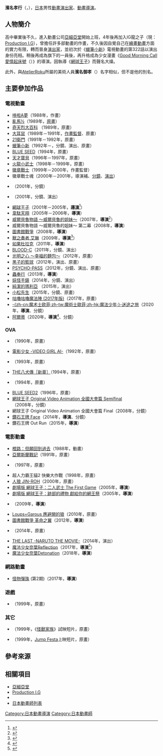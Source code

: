 {{noteTA|G1=Anime}}
{{Infobox Person
|name          = 濱名孝行
|image         = 
|image_size    = 
|caption       = 
|birth_date    = {{birth date and age|1967|11|3}}
|birth_place   = 
|nationality   = {{JPN}}
|known_for     = Production I.G
|alma_mater    = 
|employer      = [[亞細亞堂|亞細亞堂]]<br />[[Production_I.G|Production I.G]]<br />{{link-ja|TRANS ART|トランス・アーツ}}
|occupation    = [[動畫|動畫]][[戲劇|演出家]]、[[動畫導演|動畫導演]]
}}
{{Japanese|japanese=浜名 孝行|kana=はまな たかゆき|romaji=Hamana Takayuki}}
'''濱名孝行'''（{{lang-ja|浜名 孝行}}，{{bd|1967年|11月3日||}}），[[日本|日本]]男性[[動畫|動畫]][[戲劇|演出家]]、[[動畫導演|動畫導演]]。

== 人物簡介 ==
高中畢業後不久，進入動畫公司[[亞細亞堂|亞細亞堂]]開始上班，4年後再加入IG龍之子（現：[[Production_I.G|Production I.G]]），曾擔任許多部動畫的作畫，不久後因自覺自己在[[動畫師|繪畫動畫]]方面的實力有限，轉而晉身[[戲劇|演出家]]，並初次於《[[蠟筆小新|蠟筆小新]]》電視動畫的第322話以演出身份亮相。稍後再成為{{link-ja|TRANS ART|トランス・アーツ}}旗下的一員後，再升格成為少女漫畫《[[Good_Morning_Call愛情起床號|Good Morning Call愛情起床號]]（<small>{{lang|ja|グッドモーニング・コール}}</small>）》的導演。因執導《[[網球王子_(動畫)|網球王子]]》而聲名大燥。

此外，與[[AtelierRoku07|AtelierRoku]]所屬的美術人員'''濱名御孝'''（<small>{{lang|ja|浜名お孝}}</small>）名字相似，但不是他的別名。

== 主要參加作品 ==
=== 電視動畫 ===
* [[哆啦A夢_(1979年電視動畫)|哆啦A夢]]（1988年，作畫）
* [[亂馬½|亂馬½]]（1989年，[[原畫|原畫]]）
* [[奇天烈大百科|奇天烈大百科]] （1989年，原畫）
* [[大耳鼠|大耳鼠]]（1989年－1991年，[[作畫監督|作畫監督]]、原畫）
* [[21衛門|21衛門]]（1991年－1992年，原畫）
* [[蠟筆小新|蠟筆小新]]（1992年－，分鏡、演出、原畫）
* [[碧奇魂|BLUE SEED]]（1994年，原畫）
* [[天才寶貝|天才寶貝]]（1996年－1997年，原畫）
* [[火龍小武士|火龍小武士]]（1998年－1999年，原畫）
* [[徽章戰士|徽章戰士]]（1999年－2000年，作畫監督）
* 徽章戰士魂（2000年－2001年，導演補、[[分鏡|分鏡]]、[[戲劇|演出]]）
* {{lang|ja|{{link-ja|ドッとKONIちゃん|ドッとKONIちゃん}}}}（2001年，分鏡）
* {{link-ja|PaRappa the Rapper|パラッパラッパー}}（2001年，分鏡、演出）
* [[網球王子_(動畫)|網球王子]]（2001年－2005年，'''[[導演|導演]]'''<ref>{{cite web|url=https://anime.eiga.com/program/101250/|title=網球王子：作品情報|publisher=Anime Hack|accessdate=2020-05-31|language=ja|archive-date=2016-06-12|archive-url=https://web.archive.org/web/20160612160923/http://anime.eiga.com/program/101250/|dead-url=no}}</ref>）
* [[韋駄天翔|韋駄天翔]]（2005年－2006年，'''導演'''）
* [[威爾貝魯物語_～威爾貝魯的姐妹～|威爾貝魯物語 ～威爾貝魯的姐妹～]]（2007年，'''導演'''<ref>{{cite web|url=https://anime.eiga.com/program/100199/|title=威爾貝魯物語 ～威爾貝魯的姐妹～：作品情報|publisher=Anime Hack|accessdate=2020-06-22|language=ja|archive-date=2020-06-22|archive-url=https://web.archive.org/web/20200622220736/https://anime.eiga.com/program/100199/|dead-url=no}}</ref>）
* 威爾貝魯物語 ～威爾貝魯的姐妹～ 第二幕（2008年，'''導演'''）
* [[圖書館戰爭|圖書館戰爭]]（2008年，'''導演'''）
* [[獸之奏者|獸之奏者 艾琳]]（2009年，'''導演'''<ref>{{cite web|url=https://anime.eiga.com/program/100617/|title=獸之奏者 艾琳：作品情報|publisher=Anime Hack|accessdate=2020-07-02|language=ja|archive-date=2020-07-02|archive-url=https://web.archive.org/web/20200702105843/https://anime.eiga.com/program/100617/|dead-url=no}}</ref>）
* [[如果高校棒球女子經理讀了彼得·杜拉克|如果杜拉克]]（2011年，'''導演'''）
* [[BLOOD-C|BLOOD-C]]（2011年，分鏡、演出）
* [[光明之心_～幸福的麵包～|光明之心 ～幸福的麵包～]]（2012年，原畫）
* [[黑子的籃球|黑子的籃球]]（2012年，演出、原畫）
* [[PSYCHO-PASS|PSYCHO-PASS]]（2012年，分鏡、演出、原畫）
* [[蟲奉行|蟲奉行]]（2013年，'''導演'''）
* [[妖怪手表_(動畫)|妖怪手錶]]（2014年，分鏡、演出）
* [[純潔的瑪利亞|純潔的瑪利亞]] （2015年，演出）
* [[小松先生|小松先生]]（2015年，分鏡、原畫）
* [[咕嚕咕嚕魔法陣#2017年《咕嚕咕嚕魔法陣》（第3作）|咕嚕咕嚕魔法陣 (2017年版)]]（2017年，原畫）
* [[魔術士歐菲|-{zh-cn:魔术士欧菲;zh-tw:魔術士歐菲;zh-hk:魔法少年;}-迷途之旅]]（2020年，'''導演'''、分鏡）
* [[阿爾蒂_(漫畫)|阿爾蒂]]（2020年，'''導演'''<ref>{{Cite web|url=http://arte-anime.com/#caststaff|title=配音員&製作人員|work=電視動畫「阿爾蒂」公式官網|accessdate=2019-11-22|language=ja|archive-date=2019-11-25|archive-url=https://web.archive.org/web/20191125122117/http://arte-anime.com/#caststaff|dead-url=no}}</ref>、分鏡）

=== OVA ===
* {{link-ja|幸福的形式|しあわせのかたち}}（1990年，原畫）
* [[電影少女#OVA|電影少女 -VIDEO GIRL AI-]]（1992年，原畫）
* {{link-ja|Fantasia (1993年OVA)|ふぁんたじあ|Fantasia}}（1993年，原畫）
* [[THE八犬傳|THE八犬傳［新章］]]（1994年，原畫）
* {{link-ja|爆炎學園|爆炎CAMPUSガードレス}}（1994年，原畫）
* [[碧奇魂#碧奇魂OVA|BLUE SEED2]]（1996年，原畫）
* [[網球王子_(動畫)#網球王子_OVA|網球王子 Original Video Animation 全國大會篇 Semifinal]]（2008年，分鏡）
* 網球王子 Original Video Animation 全國大會篇 Final（2008年，分鏡）
* [[鑽石王牌|鑽石王牌  Face]]（2014年，'''導演'''、分鏡）
* 鑽石王牌 Out Run（2015年，'''導演'''）

=== 電影動畫 ===
* [[橙路#劇場版|橙路：但願回到過去]]（1988年，動畫）
* [[亞爾斯蘭戰記|亞爾斯蘭戰記]]（1991年，原畫）
* {{lang|ja|{{link-ja|超人力霸王貓|ウルトラニャン|超人力霸王貓 星空から舞い降りたふしぎネコ}}}}（1997年，原畫）
* 超人力霸王貓2 快樂大作戰（1998年，原畫）
* [[人狼_JIN-ROH|人狼 JIN-ROH]]（2000年，原畫）
* [[網球王子_(動畫)#二人武士The_First_Game|劇場版 網球王子：二人武士 The First Game]]（2005年，'''導演'''）
* [[網球王子_(動畫)#跡部的禮物|劇場版 網球王子：跡部的禮物 獻給你的網王祭]]（2005年，'''導演'''）
* {{link-ja|地下巧克力|チョコレート・アンダーグラウンド}}（2009年，'''導演'''）
* [[Loups=Garous_應避開的狼|Loups=Garous 應避開的狼]]（2010年，原畫）
* [[圖書館戰爭|圖書館戰爭 革命之翼]]（2012年，'''導演'''）
* {{link-ja|喬凡尼的島|ジョバンニの島}}（2014年，原畫）
* [[火影忍者劇場版：最終章|THE LAST -NARUTO THE MOVIE-]]（2014年，演出）
* [[魔法少女奈葉Reflection|魔法少女奈葉Reflection]]（2017年，'''導演'''<ref>{{Cite web|url=http://nanoha.com/|title=魔法少女奈葉公式官網|accessdate=2016-11-28|language=ja|archive-date=2011-07-26|archive-url=https://web.archive.org/web/20110726001917/http://nanoha.com/|dead-url=no}}</ref>）
* [[魔法少女奈葉Detonation|魔法少女奈葉Detonation]]（2018年，'''導演'''）

=== 網路動畫 ===
* [[怪物彈珠|怪物彈珠]] (第2期)（2017年，'''導演'''）

=== 遊戲 ===
* {{link-ja|WILD ARMS 2nd IGNITION|ワイルドアームズ セカンドイグニッション}}（1999年，原畫）
 
=== 其它 ===
* {{lang|ja|[[怪獸家族|なんちゃってバンパイヤン]]}}（1999年，《[[怪獸家族|怪獸家族]]》試映短片，原畫）
* {{link-ja|史萊姆冒險記|スライム冒険記|史萊姆冒險記 ～海邊耶，耶～}}（1999年，[[Jump_Festa|Jump Festa]]上映短片，原畫）

== 參考來源 ==
{{reflist}}

== 相關項目 ==
* [[亞細亞堂|亞細亞堂]]
* [[Production_I.G|Production I.G]]
* {{link-ja|TRANS ARTS|トランス・アーツ}}
* [[日本動畫師列表|日本動畫師列表]]

{{濱名孝行執導作品}}
{{DEFAULTSORT:Hamana Takayuki}}
[[Category:日本動畫導演|Category:日本動畫導演]]
[[Category:日本動畫師|Category:日本動畫師]]